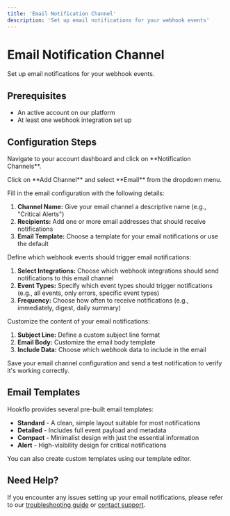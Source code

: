 ```yaml
---
title: 'Email Notification Channel'
description: 'Set up email notifications for your webhook events'
---
```



# Email Notification Channel

Set up email notifications for your webhook events.

## Prerequisites

- An active account on our platform
- At least one webhook integration set up

## Configuration Steps

<IntegrationStep number={1} title="Access Notification Settings">
  Navigate to your account dashboard and click on **Notification Channels**.
  
  <Screenshot 
    src="/images/channels/email/notification-channels.png" 
    alt="Notification Channels" 
    caption="Access notification channel settings" 
  />
</IntegrationStep>

<IntegrationStep number={2} title="Add Email Channel" isImportant={true}>
  Click on **Add Channel** and select **Email** from the dropdown menu.
  
  <Screenshot 
    src="/images/channels/email/add-email-channel.png" 
    alt="Add Email Channel" 
    caption="Add a new email notification channel" 
  />
</IntegrationStep>

<IntegrationStep number={3} title="Configure Email Settings">
  Fill in the email configuration with the following details:

  1. **Channel Name:** Give your email channel a descriptive name (e.g., "Critical Alerts")
  2. **Recipients:** Add one or more email addresses that should receive notifications
  3. **Email Template:** Choose a template for your email notifications or use the default
  
  <Screenshot 
    src="/images/channels/email/email-configuration.png" 
    alt="Email Configuration" 
    caption="Configure your email notification settings" 
  />
</IntegrationStep>

<IntegrationStep number={4} title="Set Notification Rules" isImportant={true}>
  Define which webhook events should trigger email notifications:

  1. **Select Integrations:** Choose which webhook integrations should send notifications to this email channel
  2. **Event Types:** Specify which event types should trigger notifications (e.g., all events, only errors, specific event types)
  3. **Frequency:** Choose how often to receive notifications (e.g., immediately, digest, daily summary)
  
  <Screenshot 
    src="/images/channels/email/notification-rules.png" 
    alt="Notification Rules" 
    caption="Set up notification rules for your email channel" 
  />
</IntegrationStep>

<IntegrationStep number={5} title="Customize Email Content">
  Customize the content of your email notifications:

  1. **Subject Line:** Define a custom subject line format
  2. **Email Body:** Customize the email body template
  3. **Include Data:** Choose which webhook data to include in the email
  
  <Screenshot 
    src="/images/channels/email/email-customization.png" 
    alt="Email Customization" 
    caption="Customize your email notification content" 
  />
</IntegrationStep>

<IntegrationStep number={6} title="Save and Test">
  Save your email channel configuration and send a test notification to verify it's working correctly.
  
  <Screenshot 
    src="/images/channels/email/test-email.png" 
    alt="Test Email" 
    caption="Send a test email notification" 
  />
</IntegrationStep>

## Email Templates

Hookflo provides several pre-built email templates:

- **Standard** - A clean, simple layout suitable for most notifications
- **Detailed** - Includes full event payload and metadata
- **Compact** - Minimalist design with just the essential information
- **Alert** - High-visibility design for critical notifications

You can also create custom templates using our template editor.

## Need Help?

If you encounter any issues setting up your email notifications, please refer to our [troubleshooting guide](/docs/troubleshooting) or [contact support](mailto:support@hookflo.dev).
